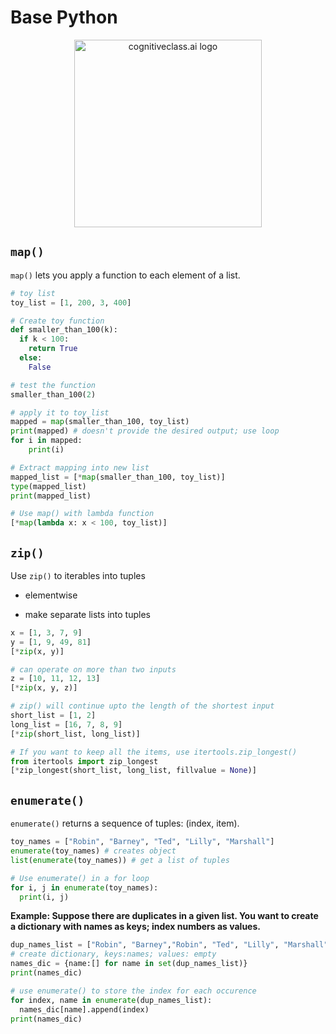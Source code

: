 # Base Python

<center>
    <img src="https://www.python.org/static/img/python-logo@2x.png" width="300" alt="cognitiveclass.ai logo"  />
</center>

## `map()`

`map()` lets you apply a function to each element of a list.

```python
# toy list
toy_list = [1, 200, 3, 400]

# Create toy function
def smaller_than_100(k):
  if k < 100:
    return True
  else:
    False

```

```python
# test the function
smaller_than_100(2)
```

```python
# apply it to toy_list
mapped = map(smaller_than_100, toy_list)
print(mapped) # doesn't provide the desired output; use loop
for i in mapped:
    print(i)
```


```python
# Extract mapping into new list
mapped_list = [*map(smaller_than_100, toy_list)]
type(mapped_list)
print(mapped_list)
```

```python
# Use map() with lambda function
[*map(lambda x: x < 100, toy_list)]
```
## `zip()`

Use `zip()` to iterables into tuples

  - elementwise
  
  - make separate lists into tuples
  
```python
x = [1, 3, 7, 9]
y = [1, 9, 49, 81]
[*zip(x, y)]
```

```python
# can operate on more than two inputs
z = [10, 11, 12, 13]
[*zip(x, y, z)]
```

```python
# zip() will continue upto the length of the shortest input
short_list = [1, 2]
long_list = [16, 7, 8, 9]
[*zip(short_list, long_list)]
```

```python
# If you want to keep all the items, use itertools.zip_longest()
from itertools import zip_longest
[*zip_longest(short_list, long_list, fillvalue = None)]
```

## `enumerate()`

`enumerate()` returns a sequence of tuples: (index, item).

```python
toy_names = ["Robin", "Barney", "Ted", "Lilly", "Marshall"]
enumerate(toy_names) # creates object
list(enumerate(toy_names)) # get a list of tuples
```

```python
# Use enumerate() in a for loop
for i, j in enumerate(toy_names):
  print(i, j)
```

**Example: Suppose there are duplicates in a given list. You want to create a dictionary with names as keys; index numbers as values.**

```python
dup_names_list = ["Robin", "Barney","Robin", "Ted", "Lilly", "Marshall", "Robin", "Ted", "Barney"]
# create dictionary, keys:names; values: empty
names_dic = {name:[] for name in set(dup_names_list)}
print(names_dic)
```

```python
# use enumerate() to store the index for each occurence
for index, name in enumerate(dup_names_list):
  names_dic[name].append(index)
print(names_dic)
```

